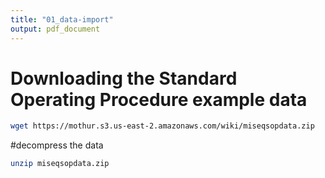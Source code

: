 ```yaml
---
title: "01_data-import"
output: pdf_document
---
```

# Downloading the Standard Operating Procedure example data
```bash
wget https://mothur.s3.us-east-2.amazonaws.com/wiki/miseqsopdata.zip
```
#decompress the data
```bash
unzip miseqsopdata.zip
```
